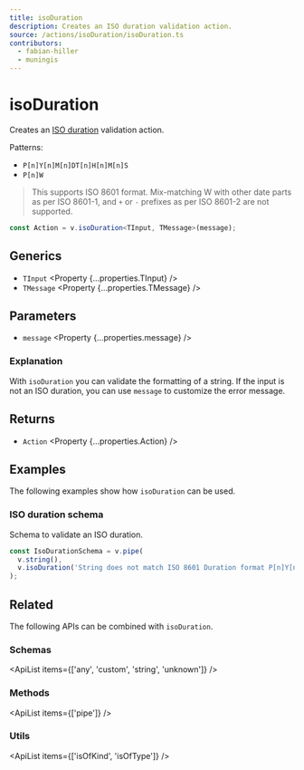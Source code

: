 ```yaml
---
title: isoDuration
description: Creates an ISO duration validation action.
source: /actions/isoDuration/isoDuration.ts
contributors:
  - fabian-hiller
  - muningis
---
```



# isoDuration

Creates an [ISO duration](https://en.wikipedia.org/wiki/ISO_8601#Durations) validation action.

Patterns:
- `P[n]Y[n]M[n]DT[n]H[n]M[n]S`
- `P[n]W`

> This supports ISO 8601 format. Mix-matching W with other date parts as per ISO 8601-1, and `+` or `-` prefixes as per ISO 8601-2 are not supported.

```ts
const Action = v.isoDuration<TInput, TMessage>(message);
```

## Generics

- `TInput` <Property {...properties.TInput} />
- `TMessage` <Property {...properties.TMessage} />

## Parameters

- `message` <Property {...properties.message} />

### Explanation

With `isoDuration` you can validate the formatting of a string. If the input is not an ISO duration, you can use `message` to customize the error message.

## Returns

- `Action` <Property {...properties.Action} />

## Examples

The following examples show how `isoDuration` can be used.

### ISO duration schema

Schema to validate an ISO duration.

```ts
const IsoDurationSchema = v.pipe(
  v.string(),
  v.isoDuration('String does not match ISO 8601 Duration format P[n]Y[n]M[n]DT[n]H[n]M[n]S or P[n]W')
);
```

## Related

The following APIs can be combined with `isoDuration`.

### Schemas

<ApiList items={['any', 'custom', 'string', 'unknown']} />

### Methods

<ApiList items={['pipe']} />

### Utils

<ApiList items={['isOfKind', 'isOfType']} />
